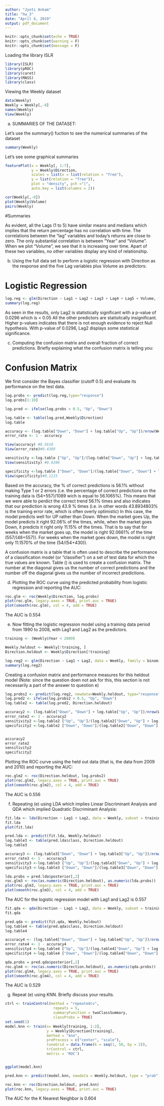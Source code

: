 ```yaml
---
author: "Jyoti Ankam"
title: "hw_3"
date: "April 4, 2019"
output: pdf_document
---
```


```r
knitr::opts_chunk$set(echo = TRUE)
knitr::opts_chunk$set(warning = F)
knitr::opts_chunk$set(message = F)
```

Loading the library ISLR

```r

library(ISLR)
library(pROC)
library(caret)
library(MASS)
library(class)

```

Viewing the Weekly dataset

```r
data(Weekly)
Weekly = Weekly[,-8]
names(Weekly)
View(Weekly)

```
a) SUMMARIES OF THE DATASET:

Let's use the summary() fuction to see the numerical summaries of the dataset

```r

summary(Weekly)

```

Let's see some graphical summaries


```r
featurePlot(x = Weekly[, 1:7],
            y = Weekly$Direction,
            scales = list(x = list(relation = "free"),
            y = list(relation = "free")),
            plot = "density", pch ="|",
            auto.key = list(columns = 2))
```

```r

cor(Weekly[,-8])
plot(Weekly$Volume)
pairs(Weekly)

```

#Summaries

As evident, all the Lags (1 to 5) have similar means and medians which implies that the return percentage has no correlation with time. The correlations between the “lag” variables and today’s returns are close to zero. The only substantial correlation is between “Year” and “Volume”. When we plot “Volume”, we see that it is increasing over time. Apart of these two variables, no other variables display any kind of relationship. 

b) Using the full data set to perform a logistic regression with Direction as the response and the five Lag variables plus Volume as predictors:

# Logistic Regression

```r

log.reg <- glm(Direction ~ Lag1 + Lag2 + Lag3 + Lag4 + Lag5 + Volume, family=binomial, data= Weekly)
summary(log.reg)

```

As seen in the results, only Lag2 is statistically significant with a p-value of 0.0296 which is < 0.05
All the other predictors are statisitcally insignificant. Higher p-values indicates that there is not enough evidence to reject Null hypothesis. With p-value of 0.0296, Lag2 displays some statistical significance.

c) Computing the confusion matrix and overall fraction of correct predictions. Briefly explaining what the confusion matrix is telling you:

# Confusion Matrix

We first consider the Bayes classifier (cutoff 0.5) and evaluate its performance on the test data.

```r

log.probs <- predict(log.reg,type="response")
log.probs[1:10]

log.pred <- ifelse(log.probs > 0.5, "Up", "Down")

log.table <- table(log.pred,Weekly$Direction)
log.table

accuracy <- (log.table["Down", "Down"] + log.table["Up", "Up"])/nrow(Weekly)
error_rate <- 1 - accuracy

View(accuracy) #0.5610
View(error_rate)#0.4389

sensitivity <-log.table ["Up", "Up"]/(log.table["Down", "Up"] + log.table["Up", "Up"])
View(sensitivity) #0.9206

specificity <-log.table ["Down", "Down"]/(log.table["Down", "Down"] + log.table["Up", "Down"])
View(specificity)#0.1115

```

Based on the accuracy,  the % of correct predictions is 56.1% without making Type 1 or 2 errors (i.e. the percentage of correct predictions on the training data is (54+557)/1089 wich is equal to 56.1065%). This means that we were able to perdict the correct trend 56.1% times and also indicates that our prediction is wrong 43.9 % times (i.e. in other words 43.8934803% is the training error rate, which is often overly optimistic)
In this case, the model predicts well for UP rather than Down. When the market goes Up, the model predicts it right 92.06% of the times, while, when the market goes Down, it predicts it right only 11.15% of the times. That is to say that for weeks when the market goes up, the model is right 92.0661% of the time (557/(48+557)). For weeks when the market goes down, the model is right only 11.1570% of the time (54/(54+430)).

A confusion matrix is a table that is often used to describe the performance of a classification model (or "classifier") on a set of test data for which the true values are known. Table () is used to create a confusion matrix. The number at the diagonal gives us the number of correct predictions and the number off the diagonal gives us the number of incorrect predictions.

(d) Plotting the ROC curve using the predicted probability from logistic regression and reporting the AUC:

```r

roc.glm <- roc(Weekly$Direction, log.probs)
plot(roc.glm, legacy.axes = TRUE, print.auc = TRUE)
plot(smooth(roc.glm), col = 4, add = TRUE)

```

The AUC is 0.554

e) Now fitting the logistic regression model using a training data period from 1990 to 2008, with Lag1 and Lag2 as the predictors.

```r

training <- (Weekly$Year < 2009)

Weekly.heldout <- Weekly[!training, ]
Direction.heldout <- Weekly$Direction[!training]

log.reg2 <- glm(Direction ~ Lag1 + Lag2, data = Weekly, family = binomial, subset = training)
summary(log.reg2)

```
Creating a confusion matrix and performance measures for this heldout model (Note: since the question doen not ask for this, this section is not necessarily a part of the answer to question e)

```r
log.probs2 <- predict(log.reg2, newdata=Weekly.heldout, type="response")
log.pred2 <- ifelse(log.probs2 > 0.5, "Up", "Down")
log.table2 <- table(log.pred2, Direction.heldout)

accuracy2 <- (log.table["Down", "Down"] + log.table["Up", "Up"])/nrow(Weekly.heldout)
error_rate2 <- 1 - accuracy2
sensitivity2 <-log.table2 ["Up", "Up"]/(log.table2["Down", "Up"] + log.table2["Up", "Up"])
specificity2 <-log.table2 ["Down", "Down"]/(log.table2["Down", "Down"] + log.table2["Up", "Down"])


accuracy2
error_rate2
sensitivity2
specificity2
```

Plotting the ROC curve using the held out data (that is, the data from 2009 and 2010) and reporting the AUC:

```r

roc.glm2 <- roc(Direction.heldout, log.probs2)
plot(roc.glm2, legacy.axes = TRUE, print.auc = TRUE)
plot(smooth(roc.glm2), col = 4, add = TRUE)

```
The AUC is 0.556

f) Repeating (e) using LDA which implies Linear Discriminant Analysis and QDA which implied Quadratic Discriminant Analysis:

```r

fit.lda <- lda(Direction ~ Lag1 + Lag2, data = Weekly, subset = training)
fit.lda
plot(fit.lda)

```
```r

pred.lda <- predict(fit.lda, Weekly.heldout)
log.table3 <- table(pred.lda$class, Direction.heldout)
log.table3

accuracy3 <- (log.table3["Down", "Down"] + log.table3["Up", "Up"])/nrow(Weekly.heldout)
error_rate3 <- 1 - accuracy3
sensitivity3 <-log.table3 ["Up", "Up"]/(log.table3["Down", "Up"] + log.table3["Up", "Up"])
specificity3 <-log.table3 ["Down", "Down"]/(log.table3["Down", "Down"] + log.table3["Up", "Down"])

```

```r

lda.probs = pred.lda$posterior[,2]
roc.glm3 <- roc(as.numeric(Direction.heldout), as.numeric(lda.probs))
plot(roc.glm3, legacy.axes = TRUE, print.auc = TRUE)
plot(smooth(roc.glm3), col = 4, add = TRUE)

```
The AUC for the logistic regression model with Lag1 and Lag2 is 0.557

```r

fit.qda <- qda(Direction ~ Lag1 + Lag2, data = Weekly, subset = training)
fit.qda

```

```r

pred.qda <- predict(fit.qda, Weekly.heldout)
log.table4 <- table(pred.qda$class, Direction.heldout)
log.table4

accuracy4 <- (log.table4["Down", "Down"] + log.table4["Up", "Up"])/nrow(Weekly.heldout)
error_rate4 <- 1 - accuracy4
sensitivity4 <-log.table4 ["Up", "Up"]/(log.table4["Down", "Up"] + log.table4["Up", "Up"])
specificity4 <-log.table4 ["Down", "Down"]/(log.table4["Down", "Down"] + log.table4["Up", "Down"])
```


```r

qda.probs = pred.qda$posterior[,2]
roc.glm4 <- roc(as.numeric(Direction.heldout), as.numeric(qda.probs))
plot(roc.glm4, legacy.axes = TRUE, print.auc = TRUE)
plot(smooth(roc.glm4), col = 4, add = TRUE)


```
The AUC is 0.529

(g) Repeat (e) using KNN. Briefly discuss your results.

```r

ctrl <- trainControl(method = "repeatedcv",
                      repeats = 5,
                      summaryFunction = twoClassSummary,
                      classProbs = TRUE)
set.seed(1)
model.knn <- train(x= Weekly[training, 1:2], 
                   y = Weekly$Direction[training],
                   method = "knn",
                   preProcess = c("center", "scale"),
                   tuneGrid = data.frame(k = seq(1, 50, by = 2)),
                   trControl = ctrl,
                   metric = 'ROC')


ggplot(model.knn)                   

```

```r

pred.knn <- predict(model.knn, newdata = Weekly.heldout, type = "prob")[,2]

roc.knn <- roc(Direction.heldout, pred.knn)
plot(roc.knn, legacy.axes = TRUE, print.auc = TRUE)
```

The AUC for the K Nearest Neighbor is 0.604

